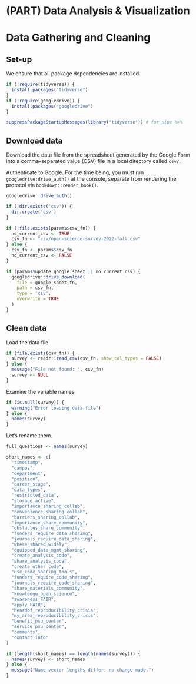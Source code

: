 # (PART) Data Analysis & Visualization {-}

# Data Gathering and Cleaning {-}

## Set-up {-}

We ensure that all package dependencies are installed.

```r

if (!require(tidyverse)) {
  install.packages("tidyverse")
}
if (!require(googledrive)) {
  install.packages("googledrive")
}

suppressPackageStartupMessages(library("tidyverse")) # for pipe %>%
```

## Download data {-}

Download the data file from the spreadsheet generated by the Google Form into a comma-separated value (CSV) file in a local directory called `csv/`.

Authenticate to Google.
For the time being, you must run `googledrive:drive_auth()` at the console, separate from rendering the protocol via `bookdown::render_book()`.

```r
googledrive::drive_auth()
```

```r
if (!dir.exists('csv')) {
  dir.create('csv')
}

if (!file.exists(params$csv_fn)) {
  no_current_csv <- TRUE
  csv_fn <- "csv/open-science-survey-2022-fall.csv"
} else {
  csv_fn <- params$csv_fn
  no_current_csv <- FALSE
}

if (params$update_google_sheet || no_current_csv) {
  googledrive::drive_download(
    file = google_sheet_fn,
    path = csv_fn,
    type = 'csv',
    overwrite = TRUE
  )
}
```

## Clean data {-}

Load the data file.

```r
if (file.exists(csv_fn)) {
  survey <- readr::read_csv(csv_fn, show_col_types = FALSE)
} else {
  message("File not found: ", csv_fn)
  survey <- NULL
}
```

Examine the variable names.

```r
if (is.null(survey)) {
  warning("Error loading data file")
} else {
  names(survey)
}
```

Let's rename them.

```r
full_questions <- names(survey)

short_names <- c(
  "timestamp",
  "campus",
  "department",
  "position",
  "career_stage",
  "data_types",
  "restricted_data",
  "storage_active",
  "importance_sharing_collab",
  "convenience_sharing_collab",
  "barriers_sharing_collab",
  "importance_share_community",
  "obstacles_share_community",
  "funders_require_data_sharing",
  "journals_require_data_sharing",
  "where_shared_widely",
  "equipped_data_mgmt_sharing",
  "create_analysis_code",
  "share_analysis_code",
  "create_other_code",
  "use_code_sharing_tools",
  "funders_require_code_sharing",
  "journals_require_code_sharing",
  "share_materials_community",
  "knowledge_open_science",
  "awareness_FAIR",
  "apply_FAIR",
  "heardof_reproducibility_crisis",
  "my_area_reproducibility_crisis",
  "benefit_psu_center",
  "service_psu_center",
  "comments",
  "contact_info"
)

if (length(short_names) == length(names(survey))) {
  names(survey) <- short_names
} else {
  message("Name vector lengths differ; no change made.")
}
```

